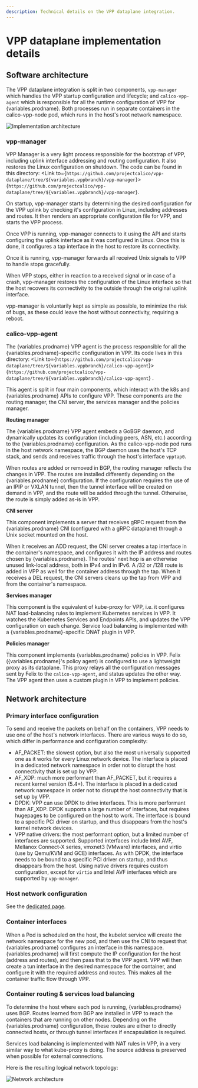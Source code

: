 ```yaml
---
description: Technical details on the VPP dataplane integration.
---
```



# VPP dataplane implementation details

## Software architecture

The VPP dataplane integration is split in two components, `vpp-manager` which handles the VPP startup configuration and lifecycle; and `calico-vpp-agent` which is responsible for all the runtime configuration of VPP for {variables.prodname}. Both processes run in separate containers in the calico-vpp-node pod, which runs in the host's root network namespace.

![Implementation architecture](/img/calico/vpp-soft-arch.svg)

### vpp-manager

VPP Manager is a very light process responsible for the bootstrap of VPP, including uplink interface addressing and routing configuration. It also restores the Linux configuration on shutdown. The code can be found in this directory: <Link to={`https://github.com/projectcalico/vpp-dataplane/tree/${variables.vppbranch}/vpp-manager`}>{`https://github.com/projectcalico/vpp-dataplane/tree/${variables.vppbranch}/vpp-manager`}</Link>.

On startup, vpp-manager starts by determining the desired configuration for the VPP uplink by checking it's configuration in Linux, including addresses and routes. It then renders an appropriate configuration file for VPP, and starts the VPP process.

Once VPP is running, vpp-manager connects to it using the API and starts configuring the uplink interface as it was configured in Linux. Once this is done, it configures a tap interface in the host to restore its connectivity.

Once it is running, vpp-manager forwards all received Unix signals to VPP to handle stops gracefully.

When VPP stops, either in reaction to a received signal or in case of a crash, vpp-manager restores the configuration of the Linux interface so that the host recovers its connectivity to the outside through the original uplink interface.

vpp-manager is voluntarily kept as simple as possible, to minimize the risk of bugs, as these could leave the host without connectivity, requiring a reboot.

### calico-vpp-agent

The {variables.prodname} VPP agent is the process responsible for all the {variables.prodname}-specific configuration in VPP. Its code lives in this directory: <Link to={`https://github.com/projectcalico/vpp-dataplane/tree/${variables.vppbranch}/calico-vpp-agent`}>{`https://github.com/projectcalico/vpp-dataplane/tree/${variables.vppbranch}/calico-vpp-agent`}</Link>
.

This agent is split in four main components, which interact with the k8s and {variables.prodname} APIs to configure VPP. These components are the routing manager, the CNI server, the services manager and the policies manager.

**Routing manager**

The {variables.prodname} VPP agent embeds a GoBGP daemon, and dynamically updates its configuration (including peers, ASN, etc.) according to the {variables.prodname} configuration. As the calico-vpp-node pod runs in the host network namespace, the BGP daemon uses the host's TCP stack, and sends and receives traffic through the host's interface `vpptap0`.

When routes are added or removed in BGP, the routing manager reflects the changes in VPP. The routes are installed differently depending on the {variables.prodname} configuration. If the configuration requires the use of an IPIP or VXLAN tunnel, then the tunnel interface will be created on demand in VPP, and the route will be added through the tunnel. Otherwise, the route is simply added as-is in VPP.

**CNI server**

This component implements a server that receives gRPC request from the {variables.prodname} CNI (configured with a gRPC dataplane) through a Unix socket mounted on the host.

When it receives an ADD request, the CNI server creates a tap interface in the container's namespace, and configures it with the IP address and routes chosen by {variables.prodname}. The routes' next hop is an otherwise unused link-local address, both in IPv4 and in IPv6. A /32 or /128 route is added in VPP as well for the container address through the tap. When it receives a DEL request, the CNI servers cleans up the tap from VPP and from the container's namespace.

**Services manager**

This component is the equivalent of kube-proxy for VPP, i.e. it configures NAT load-balancing rules to implement Kubernetes services in VPP. It watches the Kubernetes Services and Endpoints APIs, and updates the VPP configuration on each change. Service load balancing is implemented with a {variables.prodname}-specific DNAT plugin in VPP.

**Policies manager**

This component implements {variables.prodname} policies in VPP. Felix ({variables.prodname}'s policy agent) is configured to use a lightweight proxy as its dataplane. This proxy relays all the configuration messages sent by Felix to the `calico-vpp-agent`, and status updates the other way. The VPP agent then uses a custom plugin in VPP to implement policies.

## Network architecture

### Primary interface configuration

To send and receive the packets on behalf on the containers, VPP needs to use one of the host's network interfaces. There are various ways to do so, which differ in performance and configuration complexity:

- AF_PACKET: the slowest option, but also the most universally supported one as it works for every Linux network device. The interface is placed in a dedicated network namespace in order not to disrupt the host connectivity that is set up by VPP.
- AF_XDP: much more performant than AF_PACKET, but it requires a recent kernel version (5.4+). The interface is placed in a dedicated network namespace in order not to disrupt the host connectivity that is set up by VPP.
- DPDK: VPP can use DPDK to drive interfaces. This is more performant than AF_XDP. DPDK supports a large number of interfaces, but requires hugepages to be configured on the host to work. The interface is bound to a specific PCI driver on startup, and thus disappears from the host's kernel network devices.
- VPP native drivers: the most performant option, but a limited number of interfaces are supported. Supported interfaces include Intel AVF, Mellanox Connect-X series, vmxnet3 (VMware) interfaces, and virtio (use by Qemu/KVM and GCE) interfaces. As with DPDK, the interface needs to be bound to a specific PCI driver on startup, and thus disappears from the host. Using native drivers requires custom configuration, except for `virtio` and Intel AVF interfaces which are supported by `vpp-manager`.

### Host network configuration

See the [dedicated page](host-network.mdx).

### Container interfaces

When a Pod is scheduled on the host, the kubelet service will create the network namespace for the new pod, and then use the CNI to request that {variables.prodname} configures an interface in this namespace. {variables.prodname} will first compute the IP configuration for the host (address and routes), and then pass that to the VPP agent. VPP will then create a tun interface in the desired namespace for the container, and configure it with the required address and routes. This makes all the container traffic flow through VPP.

### Container routing & services load balancing

To determine the host where each pod is running, {variables.prodname} uses BGP. Routes learned from BGP are installed in VPP to reach the containers that are running on other nodes. Depending on the {variables.prodname} configuration, these routes are either to directly connected hosts, or through tunnel interfaces if encapsulation is required.

Services load balancing is implemented with NAT rules in VPP, in a very similar way to what kube-proxy is doing. The source address is preserved when possible for external connections.

Here is the resulting logical network topology:

![Network architecture](/img/calico/vpp-net-arch.svg)
